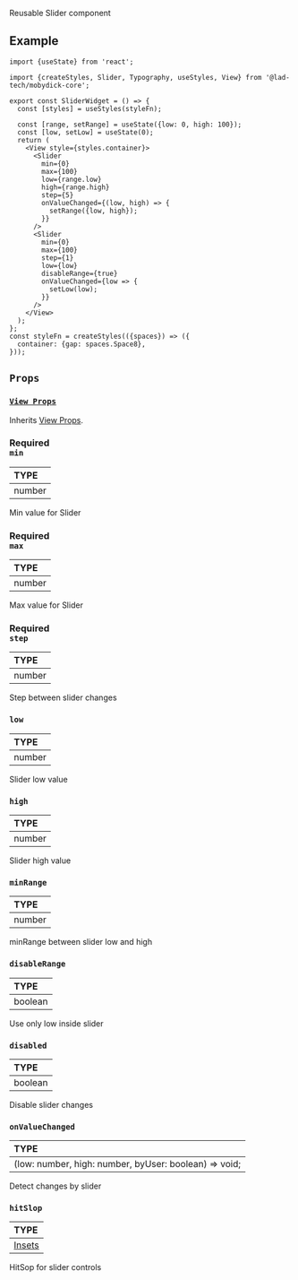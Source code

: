 
<ReactPlayer playing controls url={Slider} />

Reusable Slider component

## Example

```tsx
import {useState} from 'react';

import {createStyles, Slider, Typography, useStyles, View} from '@lad-tech/mobydick-core';

export const SliderWidget = () => {
  const [styles] = useStyles(styleFn);

  const [range, setRange] = useState({low: 0, high: 100});
  const [low, setLow] = useState(0);
  return (
    <View style={styles.container}>
      <Slider
        min={0}
        max={100}
        low={range.low}
        high={range.high}
        step={5}
        onValueChanged={(low, high) => {
          setRange({low, high});
        }}
      />
      <Slider
        min={0}
        max={100}
        step={1}
        low={low}
        disableRange={true}
        onValueChanged={low => {
          setLow(low);
        }}
      />
    </View>
  );
};
const styleFn = createStyles(({spaces}) => ({
  container: {gap: spaces.Space8},
}));

```


## `Props`

### [`View Props`](https://reactnative.dev/docs/view#props)

Inherits [View Props](https://reactnative.dev/docs/view#props).

### <div class="label required basic">Required</div>**`min`**

| TYPE   |
|:-------|
| number |

Min value for Slider

### <div class="label required basic">Required</div>**`max`**

| TYPE   |
|:-------|
| number |

Max value for Slider

### <div class="label required basic">Required</div>**`step`**

| TYPE   |
|:-------|
| number |

Step between slider changes

### `low`

| TYPE   |
|:-------|
| number |

Slider low value

### `high`

| TYPE   |
|:-------|
| number |

Slider high value

### `minRange`

| TYPE   |
|:-------|
| number |

minRange between slider low and high

### `disableRange`

| TYPE    |
|:--------|
| boolean |

Use only low inside slider

### `disabled`

| TYPE    |
|:--------|
| boolean |

Disable slider changes

### `onValueChanged`

| TYPE                                                  |
|:------------------------------------------------------|
| (low: number, high: number, byUser: boolean) => void; |

Detect changes by slider

### `hitSlop`

| TYPE                                        |
|:--------------------------------------------|
| [Insets](https://reactnative.dev/docs/rect) |

HitSop for slider controls
